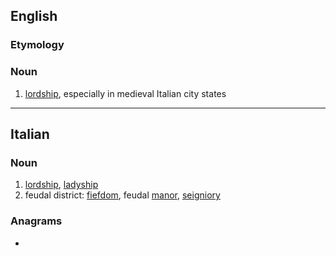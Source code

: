 {{also|Signoria}}
==English==

===Etymology===
{{bor|en|It|signore||lord}}

===Noun===
{{wikipedia}}
{{en-noun|-}}

# [[lordship]], especially in medieval Italian city states

----

==Italian==

===Noun===
{{wikipedia|Signoria cittadina|lang=it}}
{{it-noun|f}}

# [[lordship]], [[ladyship]]
# feudal district: [[fiefdom]], feudal [[manor]], [[seigniory]]

===Anagrams===
* {{l|it|sragioni}}